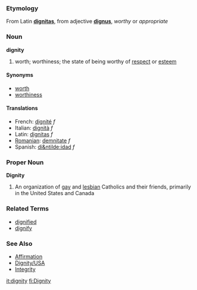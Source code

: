 ===Etymology===
From Latin '''[[dignitas]]''', from adjective '''[[dignus]]''', ''worthy'' or ''appropriate''

===Noun===
'''dignity'''

# worth; worthiness; the state of being worthy of [[respect]] or [[esteem]]

====Synonyms====
*[[worth]]
*[[worthiness]]

====Translations====
*French: [[dignité]] ''f''
*Italian: [[dignità]] ''f''
*Latin: [[dignitas]] ''f''
*[[Romanian]]: [[demnitate]] ''f''
*Spanish: [[di&ntilde;idad]] ''f''

===Proper Noun===
'''Dignity'''

# An organization of [[gay]] and [[lesbian]] Catholics and their friends, primarily in the United States and Canada


===Related Terms===
*[[dignified]]
*[[dignify]]

===See Also===
*[[Affirmation]]
*[[Dignity/USA]]
*[[Integrity]]

[[it:dignity]]
[[fi:Dignity]]